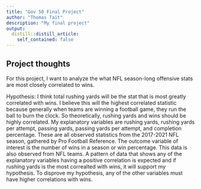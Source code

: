 ```yaml
---
title: "Gov 50 Final Project"
author: "Thomas Tait"
description: "My final project"
output:
  distill::distill_article:
    self_contained: false
---
```


## Project thoughts

For this project, I want to analyze the what NFL season-long offensive stats are most closely correlated to wins.

Hypothesis: I think total rushing yards will be the stat that is most greatly correlated with wins. I believe this will the highest correlated statistic because generally when teams are winning a football game, they run the ball to burn the clock. So theoretically, rushing yards and wins should be highly correlated. My explanatory variables are rushing yards, rushing yards per attempt, passing yards, passing yards per attempt, and completion percentage. These are all observed statistics from the 2017-2021 NFL season, gathered by Pro Football Reference. The outcome variable of interest is the number of wins in a season or win percentage. This data is also observed from NFL teams. A pattern of data that shows any of the explanatory variables having a positive correlation is expected and if rushing yards is the most correalted with wins, it will support my hypothesis. To disprove my hypothesis, any of the other variables must have higher correlations with wins. 